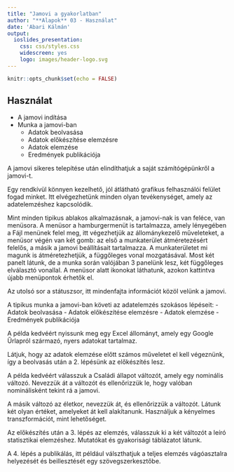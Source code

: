 ```yaml
---
title: "Jamovi a gyakorlatban"
author: "**Alapok** 03 - Használat"
date: 'Abari Kálmán'
output: 
  ioslides_presentation: 
    css: css/styles.css
    widescreen: yes
    logo: images/header-logo.svg
---
```


```r
knitr::opts_chunk$set(echo = FALSE)
```

## Használat

-   A jamovi indítása
-   Munka a jamovi-ban
    - Adatok beolvasása
    - Adatok előkészítése elemzésre
    - Adatok elemzése
    - Eredmények publikációja

<div class="notes">

A jamovi sikeres telepítése után elindíthatjuk a saját számítógépünkről a jamovi-t.

Egy rendkívül könnyen kezelhető, jól átlátható grafikus felhasználói felület fogad minket. Itt elvégezhetünk minden olyan tevékenységet, amely az adatelemzéshez kapcsolódik.
 
Mint minden tipikus ablakos alkalmazásnak, a jamovi-nak is van feléce, van menüsora. A menüsor a hamburgermenüt is tartalmazza, amely lényegében a Fájl menünek felel meg, itt végezhetjük az állománykezelő műveleteket, a menüsor végén van két gomb: az első a munkaterület átméretezésért felelős, a másik a jamovi beállításait tartalmazza.
A munkaterületet mi magunk is átméretezhetjük, a függőleges vonal mozgatásával. Most két panelt látunk, de a munka során valójában 3 panelünk lesz, két függőleges elválasztó vonallal.
A menüsor alatt ikonokat láthatunk, azokon kattintva újabb menüpontok érhetők el.

Az utolsó sor a státuszsor, itt mindenfajta információt közöl velünk a jamovi.

A tipikus munka a jamovi-ban követi az adatelemzés szokásos lépéseit:
    - Adatok beolvasása
    - Adatok előkészítése elemzésre
    - Adatok elemzése
    - Eredmények publikációja

A példa kedvéért nyissunk meg egy Excel állományt, amely egy Google Űrlapról származó, nyers adatokat tartalmaz.

Látjuk, hogy az adatok elemzése előtt számos műveletet el kell végeznünk, így a beolvasás után a 2. lépésünk az előkészítés lesz. 

A példa kedvéért válasszuk a Családi állapot változót, amely egy nominális változó. 
Nevezzük át a változót és ellenőrizzük le, hogy valóban nominálisként tekint rá a jamovi.

A másik változó az életkor, nevezzük át, és ellenőrizzük a változót. 
Látunk két olyan értéket, amelyeket át kell alakítanunk. Használjuk a kényelmes transzformációt, mint lehetőséget. 

Az előkészítés után a 3. lépés az elemzés, válasszuk ki a két változót a leíró statisztikai elemzéshez. Mutatókat és gyakorisági táblázatot látunk. 

A 4. lépés a publikálás, itt például válszthatjuk a teljes elemzés vágóasztalra helyezését és beillesztését egy szövegszerkesztőbe.
</div>

